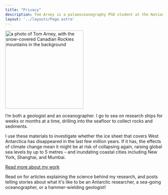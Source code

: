 ```yaml
---
title: "Privacy"
description: Tom Arney is a palaeoceanography PhD student at the National Oceanography Centre, University of Southampton, and the British Antarctic Survey.'
layout: '../layouts/Page.astro'
---
```



<Image src={rockies} class="float-right ml-8" height="250px" alt="a photo of Tom Arney, with the snow-covered Canadian Rockies mountains in the background" />

I’m both a geologist and an oceanographer. I go to sea on research ships for weeks or months at a time, drilling into the seafloor to collect rocks and sediments.

I use these materials to investigate whether the ice sheet that covers West Antarctica has disappeared in the last few million years. If it has, the effects of climate change mean it might be at risk of collapsing again, raising global sea levels by up to 5 metres – and inundating coastal cities including New York, Shanghai, and Mumbai.

[Read more about my work](/science)

Read on for articles explaining the science behind my research, and posts telling stories about what it's like to be an Antarctic researcher, a sea-going oceanographer, or a hammer-wielding geologist!
